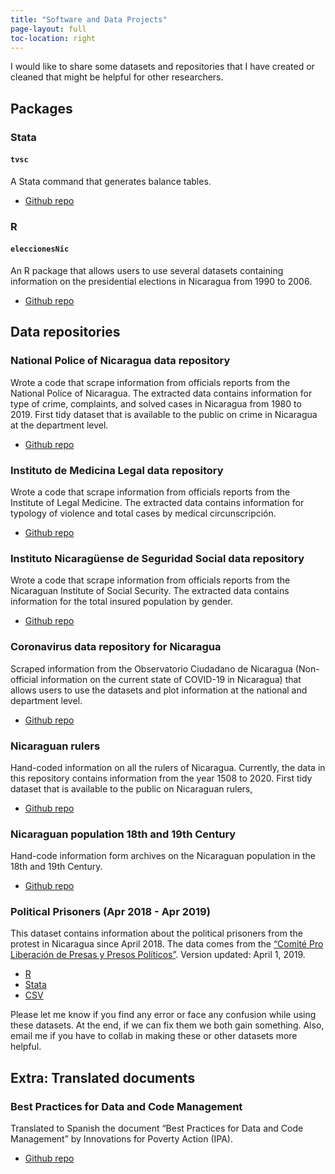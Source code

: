 ```yaml
---
title: "Software and Data Projects"
page-layout: full
toc-location: right
---
```


I would like to share some datasets and repositories that I have created or cleaned that might be helpful for other researchers.

## Packages

### Stata

#### `tvsc`

A Stata command that generates balance tables.

* [Github repo](https://github.com/RRMaximiliano/tvsc/)

### R

#### `eleccionesNic`

An R package that allows users to use several datasets containing information on the presidential elections in Nicaragua from 1990 to 2006.

* [Github repo](https://github.com/RRMaximiliano/eleccionesNic)

## Data repositories
### National Police of Nicaragua data repository

Wrote a code that scrape information from officials reports from the National Police of Nicaragua. The extracted data contains information for type of crime, complaints, and solved cases in Nicaragua from 1980 to 2019. First tidy dataset that is available to the public on crime in Nicaragua at the department level.

* [Github repo](https://github.com/RRMaximiliano/policia-nacional-nic-stats)

### Instituto de Medicina Legal data repository

Wrote a code that scrape information from officials reports from the Institute of Legal Medicine. The extracted data contains information for typology of violence and total cases by medical circunscripción.

* [Github repo](https://github.com/RRMaximiliano/iml_nicaragua)

### Instituto Nicaragüense de Seguridad Social data repository

Wrote a code that scrape information from officials reports from the Nicaraguan Institute of Social Security. The extracted data contains information for the total insured population by gender.

* [Github repo](https://github.com/RRMaximiliano/inss_nicaragua)

### Coronavirus data repository for Nicaragua

Scraped information from the Observatorio Ciudadano de Nicaragua (Non-official information on the current state of COVID-19 in Nicaragua) that allows users to use the datasets and plot information at the national and department level. 

* [Github repo](https://github.com/RRMaximiliano/observatorio-covid-nicaragua)

### Nicaraguan rulers

Hand-coded information on all the rulers of Nicaragua. Currently, the data in this repository contains information from the year 1508 to 2020. First tidy dataset that is available to the public on Nicaraguan rulers,

* [Github repo](https://github.com/RRMaximiliano/nicaraguan-rulers)

### Nicaraguan population 18th and 19th Century

Hand-code information form archives on the Nicaraguan population in the 18th and 19th Century.

* [Github repo](https://github.com/RRMaximiliano/poblacion-nicaragua-siglo-18-19)

### Political Prisoners (Apr 2018 - Apr 2019)

This dataset contains information about the political prisoners from the protest in Nicaragua since April 2018. The data comes from the ["Comité Pro Liberación de Presas y Presos Políticos"](http://presospoliticosnicaragua.com/). Version updated: April 1, 2019.

* [R](/files/presos_politicos_1_abr_2019.rds)
* [Stata](/files/presos_politicos_1_abr_2019.dta)
* [CSV](/files/presos_politicos_1_abr_2019.csv)

Please let me know if you find any error or face any confusion while using these datasets. At the end, if we can fix them we both gain something. Also, email me if you have to collab in making these or other datasets more helpful.

## Extra: Translated documents

### Best Practices for Data and Code Management

Translated to Spanish the document “Best Practices for Data and Code Management” by Innovations for Poverty Action (IPA).

* [Github repo](https://github.com/RRMaximiliano/practicas-datos-codigos)
